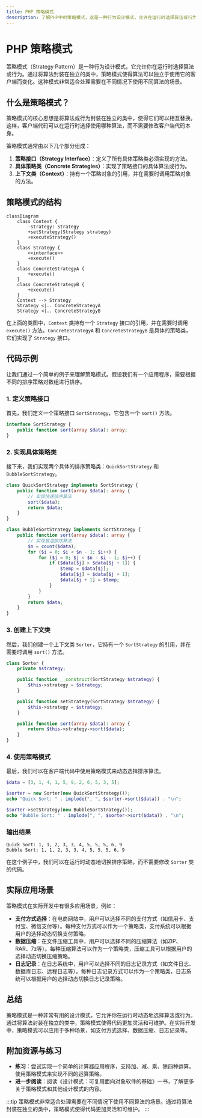```yaml
---
title: PHP 策略模式
description: 了解PHP中的策略模式，这是一种行为设计模式，允许在运行时选择算法或行为。通过清晰的解释和代码示例，掌握如何在实际项目中应用策略模式。
---
```


# PHP 策略模式

策略模式（Strategy Pattern）是一种行为设计模式，它允许你在运行时选择算法或行为。通过将算法封装在独立的类中，策略模式使得算法可以独立于使用它的客户端而变化。这种模式非常适合处理需要在不同情况下使用不同算法的场景。

## 什么是策略模式？

策略模式的核心思想是将算法或行为封装在独立的类中，使得它们可以相互替换。这样，客户端代码可以在运行时选择使用哪种算法，而不需要修改客户端代码本身。

策略模式通常由以下几个部分组成：

1. **策略接口（Strategy Interface）**：定义了所有具体策略类必须实现的方法。
2. **具体策略类（Concrete Strategies）**：实现了策略接口的具体算法或行为。
3. **上下文类（Context）**：持有一个策略对象的引用，并在需要时调用策略对象的方法。

## 策略模式的结构

```mermaid
classDiagram
    class Context {
        -strategy: Strategy
        +setStrategy(Strategy strategy)
        +executeStrategy()
    }
    class Strategy {
        <<interface>>
        +execute()
    }
    class ConcreteStrategyA {
        +execute()
    }
    class ConcreteStrategyB {
        +execute()
    }
    Context --> Strategy
    Strategy <|.. ConcreteStrategyA
    Strategy <|.. ConcreteStrategyB
```

在上面的类图中，`Context` 类持有一个 `Strategy` 接口的引用，并在需要时调用 `execute()` 方法。`ConcreteStrategyA` 和 `ConcreteStrategyB` 是具体的策略类，它们实现了 `Strategy` 接口。

## 代码示例

让我们通过一个简单的例子来理解策略模式。假设我们有一个应用程序，需要根据不同的排序策略对数组进行排序。

### 1. 定义策略接口

首先，我们定义一个策略接口 `SortStrategy`，它包含一个 `sort()` 方法。

```php
interface SortStrategy {
    public function sort(array $data): array;
}
```

### 2. 实现具体策略类

接下来，我们实现两个具体的排序策略类：`QuickSortStrategy` 和 `BubbleSortStrategy`。

```php
class QuickSortStrategy implements SortStrategy {
    public function sort(array $data): array {
        // 实现快速排序算法
        sort($data);
        return $data;
    }
}

class BubbleSortStrategy implements SortStrategy {
    public function sort(array $data): array {
        // 实现冒泡排序算法
        $n = count($data);
        for ($i = 0; $i < $n - 1; $i++) {
            for ($j = 0; $j < $n - $i - 1; $j++) {
                if ($data[$j] > $data[$j + 1]) {
                    $temp = $data[$j];
                    $data[$j] = $data[$j + 1];
                    $data[$j + 1] = $temp;
                }
            }
        }
        return $data;
    }
}
```

### 3. 创建上下文类

然后，我们创建一个上下文类 `Sorter`，它持有一个 `SortStrategy` 的引用，并在需要时调用 `sort()` 方法。

```php
class Sorter {
    private $strategy;

    public function __construct(SortStrategy $strategy) {
        $this->strategy = $strategy;
    }

    public function setStrategy(SortStrategy $strategy) {
        $this->strategy = $strategy;
    }

    public function sort(array $data): array {
        return $this->strategy->sort($data);
    }
}
```

### 4. 使用策略模式

最后，我们可以在客户端代码中使用策略模式来动态选择排序算法。

```php
$data = [3, 1, 4, 1, 5, 9, 2, 6, 5, 3, 5];

$sorter = new Sorter(new QuickSortStrategy());
echo "Quick Sort: " . implode(", ", $sorter->sort($data)) . "\n";

$sorter->setStrategy(new BubbleSortStrategy());
echo "Bubble Sort: " . implode(", ", $sorter->sort($data)) . "\n";
```

### 输出结果

```
Quick Sort: 1, 1, 2, 3, 3, 4, 5, 5, 5, 6, 9
Bubble Sort: 1, 1, 2, 3, 3, 4, 5, 5, 5, 6, 9
```

在这个例子中，我们可以在运行时动态地切换排序策略，而不需要修改 `Sorter` 类的代码。

## 实际应用场景

策略模式在实际开发中有很多应用场景，例如：

- **支付方式选择**：在电商网站中，用户可以选择不同的支付方式（如信用卡、支付宝、微信支付等）。每种支付方式可以作为一个策略类，支付系统可以根据用户的选择动态切换支付策略。
- **数据压缩**：在文件压缩工具中，用户可以选择不同的压缩算法（如ZIP、RAR、7z等）。每种压缩算法可以作为一个策略类，压缩工具可以根据用户的选择动态切换压缩策略。
- **日志记录**：在日志系统中，用户可以选择不同的日志记录方式（如文件日志、数据库日志、远程日志等）。每种日志记录方式可以作为一个策略类，日志系统可以根据用户的选择动态切换日志记录策略。

## 总结

策略模式是一种非常有用的设计模式，它允许你在运行时动态地选择算法或行为。通过将算法封装在独立的类中，策略模式使得代码更加灵活和可维护。在实际开发中，策略模式可以应用于多种场景，如支付方式选择、数据压缩、日志记录等。

## 附加资源与练习

- **练习**：尝试实现一个简单的计算器应用程序，支持加、减、乘、除四种运算。使用策略模式来实现不同的运算策略。
- **进一步阅读**：阅读《设计模式：可复用面向对象软件的基础》一书，了解更多关于策略模式和其他设计模式的内容。

:::tip
策略模式非常适合处理需要在不同情况下使用不同算法的场景。通过将算法封装在独立的类中，策略模式使得代码更加灵活和可维护。
:::